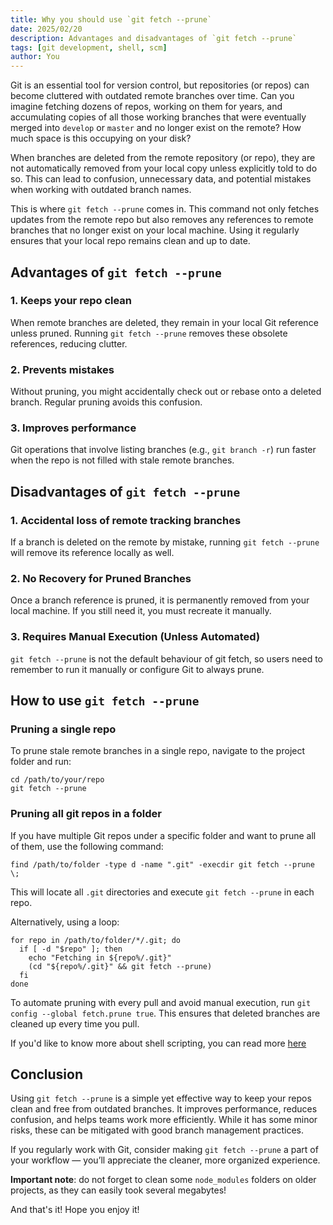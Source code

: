 ```yaml
---
title: Why you should use `git fetch --prune`
date: 2025/02/20
description: Advantages and disadvantages of `git fetch --prune`
tags: [git development, shell, scm]
author: You
---
```


Git is an essential tool for version control, but repositories (or repos) can become cluttered with outdated remote branches over time. Can you imagine fetching dozens of repos, working on them for years, and accumulating copies of all those working branches that were eventually merged into `develop` or `master` and no longer exist on the remote? How much space is this occupying on your disk?

When branches are deleted from the remote repository (or repo), they are not automatically removed from your local copy unless explicitly told to do so. This can lead to confusion, unnecessary data, and potential mistakes when working with outdated branch names.

This is where `git fetch --prune` comes in. This command not only fetches updates from the remote repo but also removes any references to remote branches that no longer exist on your local machine. Using it regularly ensures that your local repo remains clean and up to date.

## Advantages of `git fetch --prune`

### 1. Keeps your repo clean

When remote branches are deleted, they remain in your local Git reference unless pruned. Running `git fetch --prune` removes these obsolete references, reducing clutter.

### 2. Prevents mistakes

Without pruning, you might accidentally check out or rebase onto a deleted branch. Regular pruning avoids this confusion.

### 3. Improves performance

Git operations that involve listing branches (e.g., `git branch -r`) run faster when the repo is not filled with stale remote branches.

## Disadvantages of `git fetch --prune`

### 1. Accidental loss of remote tracking branches

If a branch is deleted on the remote by mistake, running `git fetch --prune` will remove its reference locally as well.

### 2. No Recovery for Pruned Branches

Once a branch reference is pruned, it is permanently removed from your local machine. If you still need it, you must recreate it manually.

### 3. Requires Manual Execution (Unless Automated)

`git fetch --prune` is not the default behaviour of git fetch, so users need to remember to run it manually or configure Git to always prune.

## How to use `git fetch --prune`

### Pruning a single repo

To prune stale remote branches in a single repo, navigate to the project folder and run:

```shell
cd /path/to/your/repo
git fetch --prune
```

### Pruning all git repos in a folder

If you have multiple Git repos under a specific folder and want to prune all of them, use the following command:

```shell
find /path/to/folder -type d -name ".git" -execdir git fetch --prune \;
```

This will locate all `.git` directories and execute `git fetch --prune` in each repo.

Alternatively, using a loop:

```shell showLineNumbers
for repo in /path/to/folder/*/.git; do
  if [ -d "$repo" ]; then
    echo "Fetching in ${repo%/.git}"
    (cd "${repo%/.git}" && git fetch --prune)
  fi
done
```

To automate pruning with every pull and avoid manual execution, run `git config --global fetch.prune true`. This ensures that deleted branches are cleaned up every time you pull.

If you'd like to know more about shell scripting, you can read more [here](/posts/shell-scripting-basics)

## Conclusion

Using `git fetch --prune` is a simple yet effective way to keep your repos clean and free from outdated branches. It improves performance, reduces confusion, and helps teams work more efficiently. While it has some minor risks, these can be mitigated with good branch management practices.

If you regularly work with Git, consider making `git fetch --prune` a part of your workflow — you’ll appreciate the cleaner, more organized experience.

**Important note**: do not forget to clean some `node_modules` folders on older projects, as they can easily took several megabytes!

And that's it! Hope you enjoy it!
